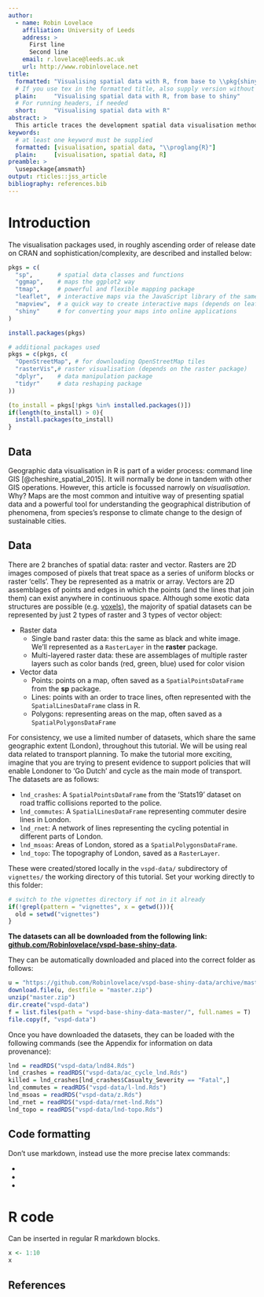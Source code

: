 ```yaml
---
author:
  - name: Robin Lovelace
    affiliation: University of Leeds
    address: >
      First line
      Second line
    email: r.lovelace@leeds.ac.uk
    url: http://www.robinlovelace.net
title:
  formatted: "Visualising spatial data with R, from base to \\pkg{shiny}"
  # If you use tex in the formatted title, also supply version without
  plain:     "Visualising spatial data with R, from base to shiny"
  # For running headers, if needed
  short:     "Visualising spatial data with R"
abstract: >
  This article traces the development spatial data visualisation methods and capabilities in statistical statistical software since the beginning of the 21^st^ Century. Although the focus is on R, the progression from rudimentary and inflexible bitmap images to interactive online maps is applicable to other languages for statistical programming. The paper is primarily a historical review of the evolving state of the art, with the finding that making informative and aesthetically pleasing maps with R has become a more intuitive and interactive process over time. A secondary purpose of the paper is dissemination of best practice (with reproducible and extensible examples) in the field with a view to the future developments in the context of R's rapidly evolving spatial capabilities.
keywords:
  # at least one keyword must be supplied
  formatted: [visualisation, spatial data, "\\proglang{R}"]
  plain:     [visualisation, spatial data, R]
preamble: >
  \usepackage{amsmath}
output: rticles::jss_article
bibliography: references.bib
---
```


# Introduction

The visualisation packages used, in roughly ascending order of release date on CRAN and sophistication/complexity, are described and installed below:

```r
pkgs = c(
  "sp",       # spatial data classes and functions
  "ggmap",    # maps the ggplot2 way
  "tmap",     # powerful and flexible mapping package
  "leaflet",  # interactive maps via the JavaScript library of the same name
  "mapview",  # a quick way to create interactive maps (depends on leaflet)
  "shiny"     # for converting your maps into online applications
)
```

```r
install.packages(pkgs)
```


```r
# additional packages used
pkgs = c(pkgs, c(
  "OpenStreetMap", # for downloading OpenStreetMap tiles 
  "rasterVis",# raster visualisation (depends on the raster package)
  "dplyr",    # data manipulation package
  "tidyr"     # data reshaping package
))

(to_install = pkgs[!pkgs %in% installed.packages()])
if(length(to_install) > 0){
  install.packages(to_install)
}
```


## Data

Geographic data visualisation in R is part of a wider process: command line GIS [@cheshire_spatial_2015]. It will normally be done in tandem with other GIS operations. However, this article is focussed narrowly on *visualisation*. Why? Maps are the most common and intuitive way of presenting spatial data and a powerful tool for understanding the geographical distribution of phenomena, from species's response to climate change to the design of sustainable cities.
  
## Data

There are 2 branches of spatial data: raster and vector. Rasters are 2D images composed of pixels that treat space as a series of uniform blocks or raster 'cells'. They be represented as a matrix or array. Vectors are 2D assemblages of points and edges in which the points (and the lines that join them) can exist anywhere in continuous space. Although some exotic data structures are possible (e.g. [voxels](https://en.wikipedia.org/wiki/Voxel)), the majority of spatial datasets can be represented by just 2 types of raster and 3 types of vector object:

- Raster data
    - Single band raster data: this the same as black and white image. We'll represented as a `RasterLayer` in the **raster** package.
    - Multi-layered raster data: these are assemblages of multiple raster layers such as color bands (red, green, blue) used for color vision

- Vector data
    - Points: points on a map, often saved as a `SpatialPointsDataFrame` from the **sp** package.
    - Lines: points with an order to trace lines, often represented with the `SpatialLinesDataFrame` class in R.
    - Polygons: representing areas on the map, often saved as a `SpatialPolygonsDataFrame`

For consistency, we use a limited number of datasets, which share the same geographic extent (London), throughout this tutorial. We will be using real data related to transport planning. To make the tutorial more exciting, imagine that you are trying to present evidence to support policies that will enable Londoner to 'Go Dutch' and cycle as the main mode of transport. The datasets are as follows:

- `lnd_crashes`: A `SpatialPointsDataFrame` from the 'Stats19' dataset on road traffic collisions reported to the police.
- `lnd_commutes`: A `SpatialLinesDataFrame` representing commuter desire lines in London.
- `lnd_rnet`: A network of lines representing the cycling potential in different parts of London.
- `lnd_msoas`: Areas of London, stored as a `SpatialPolygonsDataFrame`.
- `lnd_topo`: The topography of London, saved as a `RasterLayer`.

These were created/stored locally in the `vspd-data/` subdirectory of `vignettes/` the working directory of this tutorial. Set your working directly to this folder:

```r
# switch to the vignettes directory if not in it already
if(!grepl(pattern = "vignettes", x = getwd())){
  old = setwd("vignettes")
}
```

**The datasets can all be downloaded from the following link: [github.com/Robinlovelace/vspd-base-shiny-data](https://github.com/Robinlovelace/vspd-base-shiny-data).**

They can be automatically downloaded and placed into the correct folder as follows:

```r
u = "https://github.com/Robinlovelace/vspd-base-shiny-data/archive/master.zip"
download.file(u, destfile = "master.zip")
unzip("master.zip")
dir.create("vspd-data")
f = list.files(path = "vspd-base-shiny-data-master/", full.names = T)
file.copy(f, "vspd-data")
```

Once you have downloaded the datasets, they can be loaded with the following commands (see the Appendix for information on data provenance): 

```r
lnd = readRDS("vspd-data/lnd84.Rds")
lnd_crashes = readRDS("vspd-data/ac_cycle_lnd.Rds")
killed = lnd_crashes[lnd_crashes$Casualty_Severity == "Fatal",]
lnd_commutes = readRDS("vspd-data/l-lnd.Rds")
lnd_msoas = readRDS("vspd-data/z.Rds")
lnd_rnet = readRDS("vspd-data/rnet-lnd.Rds")
lnd_topo = readRDS("vspd-data/lnd-topo.Rds")
```

## Code formatting

Don't use markdown, instead use the more precise latex commands:

* \proglang{Java}
* \pkg{plyr}
* \code{print("abc")}

# R code

Can be inserted in regular R markdown blocks.

```r
x <- 1:10
x
```

## References
